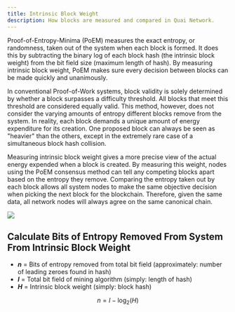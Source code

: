 ```yaml
---
title: Intrinsic Block Weight
description: How blocks are measured and compared in Quai Network.
---
```


Proof-of-Entropy-Minima (PoEM) measures the exact entropy, or randomness, taken out of the system when each block is formed. It does this by subtracting the binary log of each block hash (the intrinsic block weight) from the bit field size (maximum length of hash). By measuring intrinsic block weight, PoEM makes sure every decision between blocks can be made quickly and unanimously.

In conventional Proof-of-Work systems, block validity is solely determined by whether a block surpasses a difficulty threshold. All blocks that meet this threshold are considered equally valid. This method, however, does not consider the varying amounts of entropy different blocks remove from the system. In reality, each block demands a unique amount of energy expenditure for its creation. One proposed block can always be seen as "heavier" than the others, except in the extremely rare case of a simultaneous block hash collision.

Measuring intrinsic block weight gives a more precise view of the actual energy expended when a block is created. By measuring this weight, nodes using the PoEM consensus method can tell any competing blocks apart based on the entropy they remove. Comparing the entropy taken out by each block allows all system nodes to make the same objective decision when picking the next block for the blockchain. Therefore, given the same data, all network nodes will always agree on the same canonical chain.

<Frame>
	<img src='/images/PoEMHashOverview.jpg' />
</Frame>

## Calculate Bits of Entropy Removed From System From Intrinsic Block Weight

- **_n_** = Bits of entropy removed from total bit field (approximately: number of leading zeroes found in hash)
- **_l_** = Total bit field of mining algorithm (simply: length of hash)
- **_H_** = Intrinsic block weight (simply: block hash)

$$
n = l - \log_{2}{(H)}
$$
